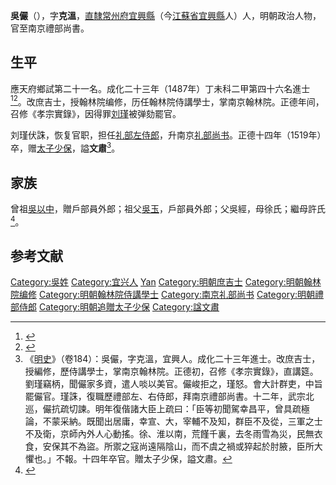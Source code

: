 {{明清人物信息框
| 姓名 = 吳儼
| 原名 =
| 圖片名稱= 
| 圖片大小 =
| 圖片說明 = 
| 最高職務 = 南京禮部尚書
| 國家 = 大明 
| 爵位 =
| 籍貫 = 直隸常州府宜興縣
| 族裔 = 
| 字號 = 字克溫
| 諡號 =
| 出生日期 = 天順元年（1457年）
| 出生地點 = <!---直隸常州府宜興縣--->
| 逝世日期 = 正德十四年（1519年）
| 逝世地點 =
| 墓葬 =
| 配偶 = 
| 親屬 = 文肅
| 出身 =
* 成化二十三年丁未科進士出身
| 經歷 =
| 著作 =  
}}
'''吳儼'''（{{bd|1457年||1519年|catIdx=W}}），字'''克溫'''，[[南直隸|直隸]][[常州府|常州府]][[宜興縣|宜興縣]]（今[[江蘇省|江蘇省]][[宜興縣|宜興縣]]人）人，明朝政治人物，官至南京禮部尚書。

== 生平 ==
應天府鄉試第二十一名。成化二十三年（1487年）丁未科二甲第四十六名進士<ref>{{Cite book|title=《[[皇明贡举考|皇明贡举考]]》卷五|last=（明）[[张朝瑞|张朝瑞]]|first=|publisher=《续修四库全书》史部第828册|year=|isbn=|location=|pages=}}</ref><ref>{{Cite book|title=贡举志五种 上|last=鲁小俊，江俊伟著|first=|publisher=武汉：武汉大学出版社|year=2009|isbn=978-7-307-07043-1|location=|pages=256-258}}</ref>。改庶吉士，授翰林院编修，历任翰林院侍講學士，掌南京翰林院。正德年间，召修《孝宗實錄》，因得罪[[刘瑾|刘瑾]]被弹劾罷官。

刘瑾伏誅，恢复官职，担任[[礼部左侍郎|礼部左侍郎]]，升南京[[礼部尚书|礼部尚书]]。正德十四年（1519年）卒，赠[[太子少保|太子少保]]，謚'''文肅'''<ref>《[[明史|明史]]》（卷184）：吳儼，字克溫，宜興人。成化二十三年進士。改庶吉士，授編修，歷侍講學士，掌南京翰林院。正德初，召修《孝宗實錄》，直講筵。劉瑾竊柄，聞儼家多資，遣人啖以美官。儼峻拒之，瑾怒。會大計群吏，中旨罷儼官。瑾誅，復職歷禮部左、右侍郎，拜南京禮部尚書。十二年，武宗北巡，儼抗疏切諫。明年復偕諸大臣上疏曰：「臣等初聞駕幸昌平，曾具疏極論，不蒙采納。既聞出居庸，幸宣、大，宰輔不及知，群臣不及從，三軍之士不及衛，京師內外人心動搖。徐、淮以南，荒饉千裏，去冬雨雪為災，民無衣食，安保其不為盜。所禦之寇尚遠隔陰山，而不虞之禍或猝起於肘腋，臣所大懼也。」不報。十四年卒官。贈太子少保，謚文肅。</ref>。

== 家族 ==
曾祖[[吳以中|吳以中]]，贈戶部員外郎；祖父[[吳玉|吳玉]]，戶部員外郎；父吳經，母徐氏；繼母許氏<ref>{{Cite book|title=天一阁藏明代科举录选刊 登科录 点校本|last=龚延明主编|first=|publisher=宁波出版社|year=2016|isbn=978-7-5526-2320-8|location=宁波|pages=|quote=《天一閣藏明代科舉錄選刊.登科錄》之《成化二十三年進士登科錄》}}</ref>。

==参考文献==
{{reflist}}

{{成化二十三年丁未科殿試金榜}}

{{規範控制}}

{{DEFAULTSORT:Wu吴}}
[[Category:吳姓|Category:吳姓]]
[[Category:宜兴人|Category:宜兴人]]
[[Category:宜荊吳氏|Yan]]
[[Category:明朝庶吉士|Category:明朝庶吉士]]
[[Category:明朝翰林院编修|Category:明朝翰林院编修]]
[[Category:明朝翰林院侍講學士|Category:明朝翰林院侍講學士]]
[[Category:南京礼部尚书|Category:南京礼部尚书]]
[[Category:明朝禮部侍郎|Category:明朝禮部侍郎]]
[[Category:明朝追贈太子少保|Category:明朝追贈太子少保]]
[[Category:諡文肅|Category:諡文肅]]